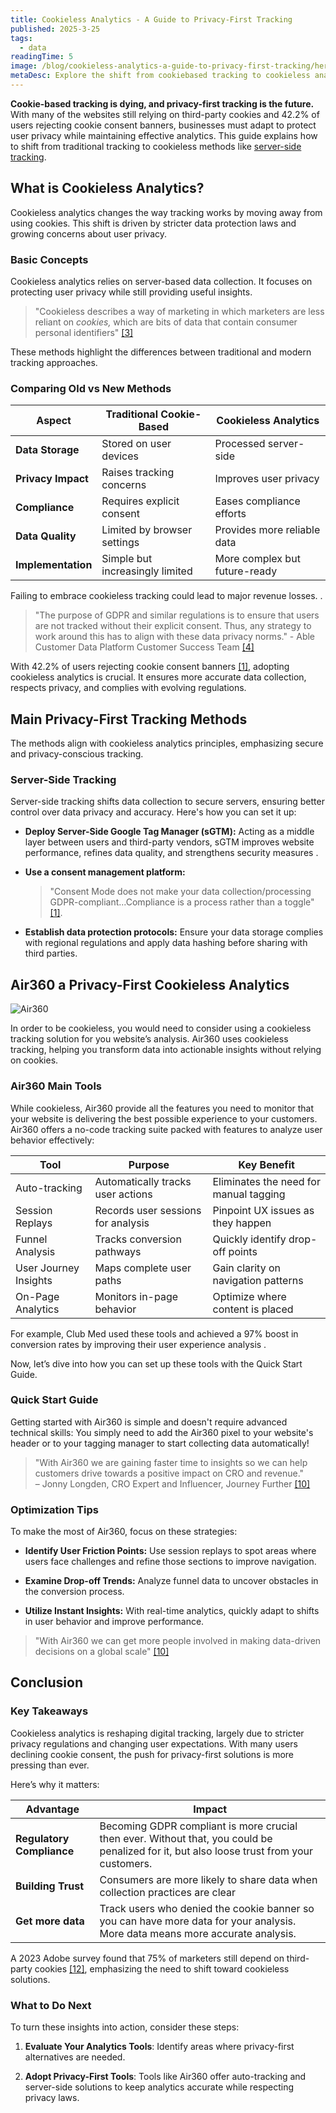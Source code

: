 ```yaml
---
title: Cookieless Analytics - A Guide to Privacy-First Tracking
published: 2025-3-25
tags:
  - data
readingTime: 5
image: /blog/cookieless-analytics-a-guide-to-privacy-first-tracking/hero.jpg
metaDesc: Explore the shift from cookiebased tracking to cookieless analytics, emphasizing privacy, compliance, and effective data collection methods.
---
```


**Cookie-based tracking is dying, and privacy-first tracking is the future.** With many of the websites still relying on third-party cookies and 42.2% of users rejecting cookie consent banners, businesses must adapt to protect user privacy while maintaining effective analytics. This guide explains how to shift from traditional tracking to cookieless methods like [server-side tracking](https://www.air360.io/en/blog/revolutionizing-data-tracking).

## What is Cookieless Analytics?

Cookieless analytics changes the way tracking works by moving away from using cookies. This shift is driven by stricter data protection laws and growing concerns about user privacy.

### Basic Concepts

Cookieless analytics relies on server-based data collection. It focuses on protecting user privacy while still providing useful insights.

> "Cookieless describes a way of marketing in which marketers are less reliant on _cookies,_ which are bits of data that contain consumer personal identifiers" [\[3\]](https://business.adobe.com/blog/basics/cookieless)

These methods highlight the differences between traditional and modern tracking approaches.

### Comparing Old vs New Methods

| Aspect | Traditional Cookie-Based | Cookieless Analytics |
| --- | --- | --- |
| **Data Storage** | Stored on user devices | Processed server-side |
| **Privacy Impact** | Raises tracking concerns | Improves user privacy |
| **Compliance** | Requires explicit consent | Eases compliance efforts |
| **Data Quality** | Limited by browser settings | Provides more reliable data |
| **Implementation** | Simple but increasingly limited | More complex but future-ready |

Failing to embrace cookieless tracking could lead to major revenue losses. .

> "The purpose of GDPR and similar regulations is to ensure that users are not tracked without their explicit consent. Thus, any strategy to work around this has to align with these data privacy norms." - Able Customer Data Platform Customer Success Team [\[4\]](https://www.ablecdp.com/blog/navigating-marketing-analytics-in-a-cookieless-gdpr-compliant-world)

With 42.2% of users rejecting cookie consent banners [\[1\]](https://improvado.io/blog/cookieless-attribution), adopting cookieless analytics is crucial. It ensures more accurate data collection, respects privacy, and complies with evolving regulations.

## Main Privacy-First Tracking Methods

The methods align with cookieless analytics principles, emphasizing secure and privacy-conscious tracking.

### Server-Side Tracking

Server-side tracking shifts data collection to secure servers, ensuring better control over data privacy and accuracy. Here's how you can set it up:

-   **Deploy Server-Side Google Tag Manager (sGTM):** Acting as a middle layer between users and third-party vendors, sGTM improves website performance, refines data quality, and strengthens security measures .
    
-   **Use a consent management platform:**
    
    > "Consent Mode does not make your data collection/processing GDPR-compliant...Compliance is a process rather than a toggle" [\[1\]](https://improvado.io/blog/cookieless-attribution).
    
-   **Establish data protection protocols:** Ensure your data storage complies with regional regulations and apply data hashing before sharing with third parties.
    


## Air360 a Privacy-First Cookieless Analytics

![Air360](/blog/cookieless-analytics-a-guide-to-privacy-first-tracking/image1.webp)

In order to be cookieless, you would need to consider using a cookieless tracking solution for you website’s analysis. Air360 uses cookieless tracking, helping you transform data into actionable insights without relying on cookies.

### Air360 Main Tools

While cookieless, Air360 provide all the features you need to monitor that your website is delivering the best possible experience to your customers. Air360 offers a no-code tracking suite packed with features to analyze user behavior effectively:

| Tool | Purpose | Key Benefit |
| --- | --- | --- |
| Auto-tracking | Automatically tracks user actions | Eliminates the need for manual tagging |
| Session Replays | Records user sessions for analysis | Pinpoint UX issues as they happen |
| Funnel Analysis | Tracks conversion pathways | Quickly identify drop-off points |
| User Journey Insights | Maps complete user paths | Gain clarity on navigation patterns |
| On-Page Analytics | Monitors in-page behavior | Optimize where content is placed |

For example, Club Med used these tools and achieved a 97% boost in conversion rates by improving their user experience analysis .

Now, let’s dive into how you can set up these tools with the Quick Start Guide.

### Quick Start Guide

Getting started with Air360 is simple and doesn't require advanced technical skills: You simply need to add the Air360 pixel to your website's header or to your tagging manager to start collecting data automatically!

> "With Air360 we are gaining faster time to insights so we can help customers drive towards a positive impact on CRO and revenue."  
> – Jonny Longden, CRO Expert and Influencer, Journey Further [\[10\]](https://www.air360.io/en)

### Optimization Tips

To make the most of Air360, focus on these strategies:

-   **Identify User Friction Points:** Use session replays to spot areas where users face challenges and refine those sections to improve navigation.
    
-   **Examine Drop-off Trends:** Analyze funnel data to uncover obstacles in the conversion process.
    
-   **Utilize Instant Insights:** With real-time analytics, quickly adapt to shifts in user behavior and improve performance.
    

> "With Air360 we can get more people involved in making data-driven decisions on a global scale" [\[10\]](https://www.air360.io/en)

## Conclusion

### Key Takeaways

Cookieless analytics is reshaping digital tracking, largely due to stricter privacy regulations and changing user expectations. With many users declining cookie consent, the push for privacy-first solutions is more pressing than ever.

Here’s why it matters:

| Advantage | Impact |
| --- | --- |
| **Regulatory Compliance** | Becoming GDPR compliant is more crucial then ever. Without that, you could be penalized for it, but also loose trust from your customers. |
| **Building Trust** | Consumers are more likely to share data when collection practices are clear |
| **Get more data** | Track users who denied the cookie banner so you can have more data for your analysis. More data means more accurate analysis. |

A 2023 Adobe survey found that 75% of marketers still depend on third-party cookies [\[12\]](https://www.cookieyes.com/blog/cookieless-marketing/), emphasizing the need to shift toward cookieless solutions.

### What to Do Next

To turn these insights into action, consider these steps:

1.  **Evaluate Your Analytics Tools**: Identify areas where privacy-first alternatives are needed.
    
2.  **Adopt Privacy-First Tools**: Tools like Air360 offer auto-tracking and server-side solutions to keep analytics accurate while respecting privacy laws.
